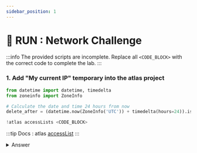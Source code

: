 ```yaml
---
sidebar_position: 1
---
```



# 👐 RUN : Network Challenge 

:::info
The provided scripts are incomplete. Replace all `<CODE_BLOCK>` with the correct code to complete the lab.
:::

### 1. Add "My current IP" temporary into the atlas project

```python
from datetime import datetime, timedelta
from zoneinfo import ZoneInfo 

# Calculate the date and time 24 hours from now
delete_after = (datetime.now(ZoneInfo('UTC')) + timedelta(hours=24)).isoformat()

!atlas accessLists <CODE_BLOCK>
```

:::tip
Docs : atlas [accessList](https://www.mongodb.com/docs/atlas/cli/current/command/atlas-accessLists/#std-label-atlas-accessLists)
:::

<details>
    <summary> Answer </summary>
    ```python
from datetime import datetime, timedelta
from zoneinfo import ZoneInfo 

# Calculate the date and time 24 hours from now
delete_after = (datetime.now(ZoneInfo('UTC')) + timedelta(hours=24)).isoformat()

!atlas accessLists <CODE_BLOCK> --projectId {project_id} --deleteAfter {delete_after}
```
</details>

:::info
The IP added is the "local" IP for the environment running the notebook. If you're running this in Collab / Codespaces this local IP will not be your computer's local IP.
:::

### 2. Check that "My current IP" was added
```python
!atlas accessLists list --output json --projectId {project_id}
```

You should get a JSON document that contains information in the `results` array.

## Next steps

Start the chapter on [authentication](./authentication) for database user management.
